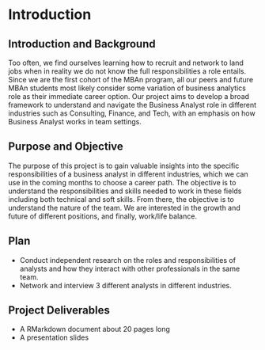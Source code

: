 # Introduction

## Introduction and Background {-}
Too often, we find ourselves learning how to recruit and network to land jobs when in reality we do not know the full responsibilities a role entails. Since we are the first cohort of the MBAn program, all our peers and future MBAn students most likely consider some variation of business analytics role as their immediate career option. Our project aims to develop a broad framework to understand and navigate the Business Analyst role in different industries such as Consulting, Finance, and Tech, with an emphasis on how Business Analyst works in team settings. 


## Purpose and Objective {-}
The purpose of this project is to gain valuable insights into the specific responsibilities of a business analyst in different industries, which we can use in the coming months to choose a career path. The objective is to understand the responsibilities and skills needed to work in these fields including both technical and soft skills. From there, the objective is to understand the nature of the team. We are interested in the growth and future of different positions, and finally, work/life balance. 


## Plan {-}
* Conduct independent research on the roles and responsibilities of analysts and how they interact with other professionals in the same team.
* Network and interview 3 different analysts in different industries. 

## Project Deliverables {-}
* A RMarkdown document about 20 pages long
* A presentation slides

  
